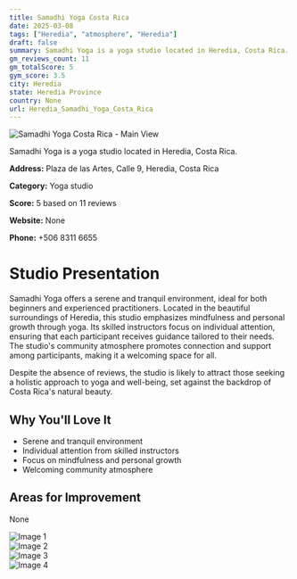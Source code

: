 ```yaml
---
title: Samadhi Yoga Costa Rica
date: 2025-03-08
tags: ["Heredia", "atmosphere", "Heredia"]  
draft: false
summary: Samadhi Yoga is a yoga studio located in Heredia, Costa Rica.
gm_reviews_count: 11
gm_totalScore: 5
gym_score: 3.5
city: Heredia
state: Heredia Province
country: None
url: Heredia_Samadhi_Yoga_Costa_Rica
---
```


<div className="aspect-[16/9] relative my-8">
  <img 
    src="https://lh5.googleusercontent.com/p/AF1QipM9wMUsFsSzSgRmP1lDQb0ncZbEIK_sizSZjWE=w1920-h1080-k-no"
    alt="Samadhi Yoga Costa Rica - Main View"
    className="object-cover absolute inset-0 w-full h-full rounded-lg"
  />
</div>

Samadhi Yoga is a yoga studio located in Heredia, Costa Rica.

**Address:** Plaza de las Artes, Calle 9, Heredia, Costa Rica

**Category:** Yoga studio

**Score:** 5 based on 11 reviews

**Website:** None

**Phone:** +506 8311 6655

# Studio Presentation

Samadhi Yoga offers a serene and tranquil environment, ideal for both beginners and experienced practitioners. Located in the beautiful surroundings of Heredia, this studio emphasizes mindfulness and personal growth through yoga. Its skilled instructors focus on individual attention, ensuring that each participant receives guidance tailored to their needs. The studio's community atmosphere promotes connection and support among participants, making it a welcoming space for all.

Despite the absence of reviews, the studio is likely to attract those seeking a holistic approach to yoga and well-being, set against the backdrop of Costa Rica's natural beauty.

## Why You'll Love It

- Serene and tranquil environment
- Individual attention from skilled instructors
- Focus on mindfulness and personal growth
- Welcoming community atmosphere

## Areas for Improvement

None

<div className="grid grid-cols-1 xl:grid-cols-2 gap-4 my-8">
<div className="aspect-[4/3] relative"><img src="https://lh3.googleusercontent.com/p/AF1QipNcmSYHTCuWRDDgm4UmzG7JRnvZgfYvbKhXvDE=w1920-h1080-k-no" alt="Image 1" className="object-cover absolute inset-0 w-full h-full rounded-lg" /></div>
<div className="aspect-[4/3] relative"><img src="https://lh5.googleusercontent.com/p/AF1QipMItLoDsOXOcSaF0pISL3HBQmA4NDhuDY1wY8o=w1920-h1080-k-no" alt="Image 2" className="object-cover absolute inset-0 w-full h-full rounded-lg" /></div>
<div className="aspect-[4/3] relative"><img src="https://lh5.googleusercontent.com/p/AF1QipN4oUfRw0HeMJxZFeNW9n9R_UFG2J6k402IPbQ=w1920-h1080-k-no" alt="Image 3" className="object-cover absolute inset-0 w-full h-full rounded-lg" /></div>
<div className="aspect-[4/3] relative"><img src="https://lh5.googleusercontent.com/p/AF1QipN8XN3oX4TpYOKkFWp8v8KtB-1zzj2NJMw2aUg=w1920-h1080-k-no" alt="Image 4" className="object-cover absolute inset-0 w-full h-full rounded-lg" /></div>
</div>